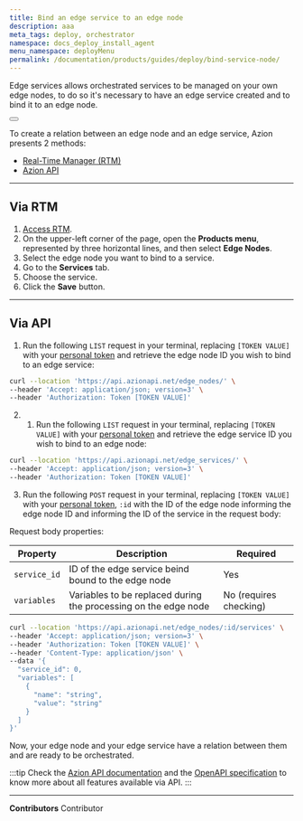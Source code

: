 ```yaml
---
title: Bind an edge service to an edge node
description: aaa
meta_tags: deploy, orchestrator
namespace: docs_deploy_install_agent
menu_namespace: deployMenu
permalink: /documentation/products/guides/deploy/bind-service-node/
---
```



Edge services allows orchestrated services to be managed on your own edge nodes, to do so it's necessary to have an edge service created and to bind it to an edge node.

<Button href="" text="go to create an edge service" variant="secondary" target="_blank"></Button>

To create a relation between an edge node and an edge service, Azion presents 2 methods:

- [Real-Time Manager (RTM)](/en/documentation/products/guides/how-to-access-rtm/)
- [Azion API](https://api.azion.com/)

--- 

## Via RTM 

1. [Access RTM](https://manager.azion.com).
2. On the upper-left corner of the page, open the **Products menu**, represented by three horizontal lines, and then select **Edge Nodes**.
3. Select the edge node you want to bind to a service.
4. Go to the **Services** tab.
5. Choose the service.
6. Click the **Save** button.

---

## Via API


1. Run the following `LIST` request in your terminal, replacing `[TOKEN VALUE]` with your [personal token](/en/documentation/products/guides/personal-tokens/) and retrieve the edge node ID you wish to bind to an edge service:

```bash 
curl --location 'https://api.azionapi.net/edge_nodes/' \
--header 'Accept: application/json; version=3' \
--header 'Authorization: Token [TOKEN VALUE]'
```

2. 1. Run the following `LIST` request in your terminal, replacing `[TOKEN VALUE]` with your [personal token](/en/documentation/products/guides/personal-tokens/) and retrieve the edge service ID you wish to bind to an edge node:

```bash 
curl --location 'https://api.azionapi.net/edge_services/' \
--header 'Accept: application/json; version=3' \
--header 'Authorization: Token [TOKEN VALUE]'
```

3. Run the following `POST` request in your terminal, replacing `[TOKEN VALUE]` with your [personal token](/en/documentation/products/guides/personal-tokens/), `:id` with the ID of the edge node informing the edge node ID and informing the ID of the service in the request body:

Request body properties: 

| Property | Description | Required | 
| - | - | - | 
| `service_id` | ID of the edge service beind bound to the edge node | Yes |
| `variables` | Variables to be replaced during the processing on the edge node | No (requires checking) |

```bash 
curl --location 'https://api.azionapi.net/edge_nodes/:id/services' \
--header 'Accept: application/json; version=3' \
--header 'Authorization: Token [TOKEN VALUE]' \
--header 'Content-Type: application/json' \
--data '{
  "service_id": 0,
  "variables": [
    {
      "name": "string",
      "value": "string"
    }
  ]
}'
```

Now, your edge node and your edge service have a relation between them and are ready to be orchestrated. 

:::tip
Check the [Azion API documentation](https://api.azion.com/) and the [OpenAPI specification](https://github.com/aziontech/azionapi-openapi/) to know more about all features available via API.
:::

---


**Contributors** <ContributorList>Contributor</ContributorList>